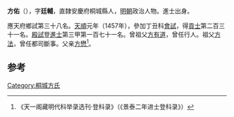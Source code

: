 '''方佑'''（{{bd|1419年||？}}），字'''廷輔'''，直隸安慶府桐城縣人，[[明朝|明朝]]政治人物。進士出身。

應天府鄉試第三十八名。[[天顺_(明朝)|天順]]元年（1457年），參加丁丑科[[會試|會試]]，得[[貢士|貢士]]第二百三十一名。[[殿試|殿試]]登[[進士|進士]]第三甲第一百七十一名。曾祖父[[方有道|方有道]]，曾任行人。祖父[[方法|方法]]，曾任都司斷事。父亲[[方懋|方懋]]<ref>《天一阁藏明代科举录选刊·登科录》（《景泰二年进士登科录》）</ref>。

==参考==
{{reflist}}
{{明朝人物小作品}}
{{天順元年丁丑科殿試金榜}}

[[Category:桐城方氏|Category:桐城方氏]]